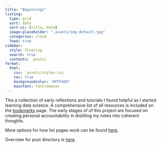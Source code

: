 ```yaml
---
title: "Beginnings"
listing: 
  type: grid
  sort: date
  sort-ui: [title, date]
  image-placeholder: "_assets/img-default.jpg"
  categories: cloud
  feed: true
sidebar: 
  style: floating
  search: true
  contents: _posts/
format:
  html:
    css: _assets/styles.css
    toc: true
    backgroundcolor: "#FFFAED"
    mainfont: Yantramanav
---
```


This a collection of early reflections and tutorials I found helpful as I started learning data science. A comprehensive list of all resources is included on the [bookmarks](bookmarks.qmd) page. The early stages of of this project are focused on creating personal accountability in distilling my notes into coherent thoughts.

More options for how list pages work can be found [here](https://quarto.org/docs/websites/website-listings.html#user-tools).

Overview for post directory is [here](https://quarto.org/docs/websites/website-blog.html#posts-directory).
